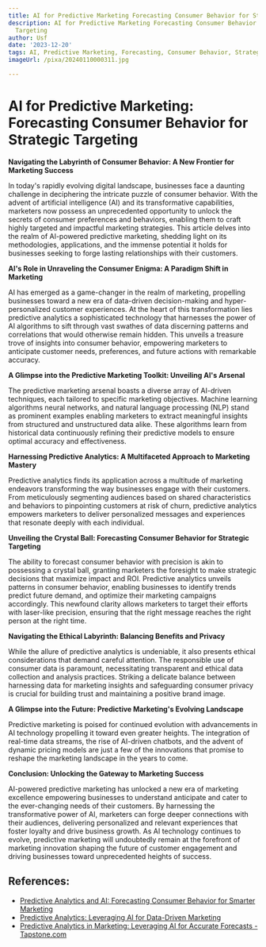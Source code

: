```yaml
---
title: AI for Predictive Marketing Forecasting Consumer Behavior for Strategic Targeting
description: AI for Predictive Marketing Forecasting Consumer Behavior for Strategic
  Targeting
author: Usf
date: '2023-12-20'
tags: AI, Predictive Marketing, Forecasting, Consumer Behavior, Strategic Targeting
imageUrl: /pixa/20240110000311.jpg

---
```

# AI for Predictive  Marketing: Forecasting Consumer  Behavior for Strategic Targeting

**Navigating the Labyrinth of Consumer Behavior:  A New Frontier for Marketing Success**

In today's rapidly evolving  digital landscape, businesses face a daunting challenge in deciphering the intricate puzzle  of consumer behavior.  With the advent of artificial intelligence (AI) and its transformative capabilities, marketers now possess an unprecedented  opportunity to unlock  the secrets of consumer preferences and behaviors, enabling them to  craft highly targeted  and impactful marketing strategies.  This article delves into the realm of AI-powered predictive marketing, shedding light on its  methodologies, applications, and the immense potential  it holds for businesses seeking to  forge lasting relationships with their customers.

**AI's Role  in  Unraveling the Consumer Enigma: A Paradigm Shift in Marketing**

AI has emerged as a game-changer in the realm of marketing, propelling  businesses  toward a  new era of  data-driven decision-making and hyper-personalized  customer experiences. At the heart of this  transformation lies predictive analytics a  sophisticated technology that harnesses  the power of AI algorithms to sift through vast swathes  of data discerning patterns and  correlations that would otherwise remain hidden. This unveils  a treasure trove of insights into consumer behavior, empowering marketers to anticipate customer needs, preferences, and future actions with remarkable accuracy.

**A Glimpse into the Predictive Marketing Toolkit: Unveiling  AI's  Arsenal**

The predictive marketing arsenal boasts a diverse array of AI-driven techniques, each tailored to specific marketing objectives. Machine learning algorithms neural networks, and natural language processing (NLP) stand as prominent examples enabling marketers to extract meaningful insights from structured  and unstructured data alike. These  algorithms learn from historical data continuously  refining their predictive models to  ensure optimal accuracy and effectiveness.

**Harnessing Predictive Analytics: A Multifaceted Approach to Marketing Mastery**

Predictive analytics finds its application across a multitude of marketing endeavors  transforming the way businesses engage with their customers. From meticulously segmenting audiences based on shared characteristics and behaviors to pinpointing customers at risk of churn, predictive analytics empowers marketers  to deliver personalized messages and  experiences  that resonate deeply with each individual.

**Unveiling the  Crystal Ball: Forecasting Consumer Behavior for Strategic Targeting**

The ability to forecast consumer behavior with precision is akin to possessing a crystal ball, granting marketers the foresight to make strategic decisions that maximize impact  and ROI. Predictive analytics unveils patterns in consumer behavior, enabling businesses to identify trends predict future demand, and optimize their marketing campaigns accordingly. This newfound clarity allows marketers to target their efforts with  laser-like precision, ensuring that the right message  reaches the right person at the right time.

**Navigating the Ethical Labyrinth: Balancing Benefits and Privacy**

While the allure of predictive analytics is  undeniable, it also presents ethical  considerations that demand careful attention. The responsible use of consumer data is paramount, necessitating transparent and ethical data collection and analysis practices. Striking a delicate balance between harnessing data for marketing insights  and safeguarding consumer privacy is crucial for building trust and maintaining a positive brand image.

**A Glimpse into the Future: Predictive  Marketing's Evolving Landscape**

Predictive marketing is poised for continued evolution with advancements  in AI technology propelling it  toward even greater heights.  The integration of real-time data streams, the rise of AI-driven chatbots, and  the advent of dynamic pricing models are just a few of the  innovations that promise to reshape the marketing landscape in  the years to come.

**Conclusion: Unlocking the Gateway to Marketing Success**

AI-powered predictive marketing has unlocked a new era of marketing excellence empowering  businesses to understand anticipate and cater to the  ever-changing needs  of their customers. By harnessing the transformative power of AI, marketers can forge deeper connections with  their audiences, delivering personalized and  relevant experiences that foster  loyalty and drive business growth. As AI  technology continues to evolve, predictive marketing will undoubtedly remain at the forefront of marketing innovation shaping  the  future  of customer engagement and driving businesses  toward unprecedented heights of success.

## References:
- [Predictive Analytics and AI: Forecasting Consumer Behavior for Smarter Marketing](https://www.linkedin.com/pulse/predictive-analytics-ai-forecasting-consumer-behavior-smarter-marketing)
- [Predictive Analytics: Leveraging AI for Data-Driven Marketing](https://ermarketing.net/predictive-analytics-leveraging-ai-for-data-driven-marketing/)
- [Predictive Analytics in Marketing: Leveraging AI for Accurate Forecasts - Tapstone.com](https://tapstone.com/predictive-analytics-in-marketing-leveraging-ai-for-accurate-forecasts/)

